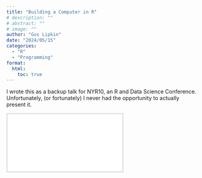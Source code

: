 ```yaml
---
title: "Building a Computer in R"
# description: ""
# abstract: ""
# image: ""
author: "Gus Lipkin"
date: "2024/05/15"
categories:
  - "R"
  - "Programming"
format:
  html:
    toc: true
---
```


<style>

.slide-deck {
  border: 3px solid #dee2e6;
}

</style>

<!-- [🚗 Print a copy](../assets/talk-assets/REPLACE.pdf) or a copy [with speaker notes](../assets/talk-assets/REPLACE.pdf) -->

I wrote this as a backup talk for NYR10, an R and Data Science Conference. Unfortunately, (or fortunately) I never had the opportunity to actually present it.

<div class="ratio ratio-16x9">
<iframe class="slide-deck" src="/talks/building-a-computer-in-r.html"></iframe>
</div>

<!-- ## Watch me present -->

<!-- :::{.column-page .embed-response .embed-responsive-16by9} -->

<!-- <iframe class="embed-responsive-item" width="100%" height="560px" src="https://youtube.com" allowfullscreen></iframe> -->

<!-- ::: -->
